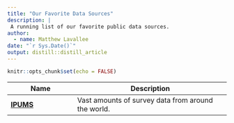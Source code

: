 ```yaml
---
title: "Our Favorite Data Sources"
description: |
 A running list of our favorite public data sources.
author:
  - name: Matthew Lavallee 
date: "`r Sys.Date()`"
output: distill::distill_article
---
```


```r
knitr::opts_chunk$set(echo = FALSE)
```

Name | Description
----------------------|-------------------------------------------------
[**IPUMS**](https://ipums.org/) | Vast amounts of survey data from around the world.


